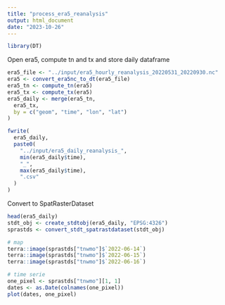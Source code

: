 ```yaml
---
title: "process_era5_reanalysis"
output: html_document
date: "2023-10-26"
---
```


```r
library(DT)
```

Open era5, compute tn and tx and store daily dataframe

```r
era5_file <- "../input/era5_hourly_reanalysis_20220531_20220930.nc"
era5 <- convert_era5nc_to_dt(era5_file)
era5_tn <- compute_tn(era5)
era5_tx <- compute_tx(era5)
era5_daily <- merge(era5_tn,
  era5_tx,
  by = c("geom", "time", "lon", "lat")
)
```

```r
fwrite(
  era5_daily,
  paste0(
    "../input/era5_daily_reanalysis_",
    min(era5_daily$time),
    "_",
    max(era5_daily$time),
    ".csv"
  )
)
```

Convert to SpatRasterDataset

```r
head(era5_daily)
stdt_obj <- create_stdtobj(era5_daily, "EPSG:4326")
sprastds <- convert_stdt_spatrastdataset(stdt_obj)
```

```r
# map
terra::image(sprastds["tnwmo"]$`2022-06-14`)
terra::image(sprastds["tnwmo"]$`2022-06-15`)
terra::image(sprastds["tnwmo"]$`2022-06-16`)

# time serie
one_pixel <- sprastds["tnwmo"][1, 1]
dates <- as.Date(colnames(one_pixel))
plot(dates, one_pixel)
```
